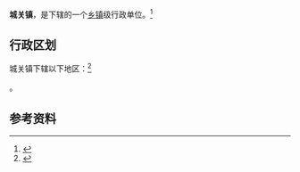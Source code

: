 {{中国乡级行政区|62/07/24/100/000}}

'''城关镇'''，是{{PRC admin/fullname|62/07/24/100/000|3}}下辖的一个[[乡镇|乡镇]]级行政单位。<ref>{{PRC admin/ref sgc|{{PRC admin/parent|62/07/24/100/000}}}}</ref>

== 行政区划 ==

城关镇下辖以下地区：<ref>{{PRC admin/ref sgc|62/07/24/100/000}}</ref>

{{PRC admin/children|62/07/24/100/000}}。

== 参考资料 ==

{{reflist}}

{{行政区划小作品}}
{{PRC admin/navcat|62/07/24/100/000}}